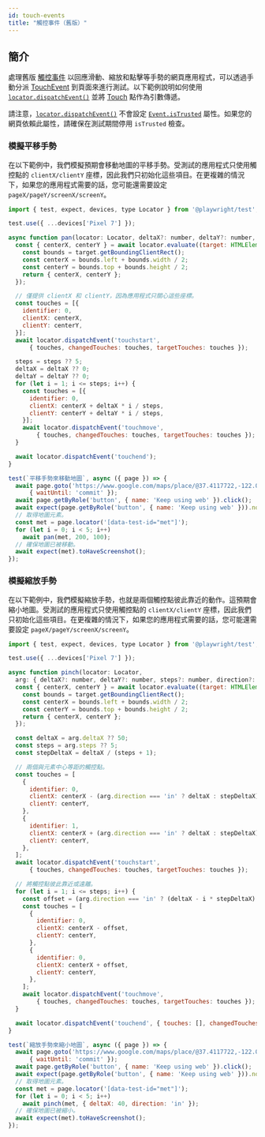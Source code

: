 ```yaml
---
id: touch-events
title: "觸控事件（舊版）"
---
```


## 簡介

處理舊版 [觸控事件](https://developer.mozilla.org/en-US/docs/Web/API/Touch_events) 以回應滑動、縮放和點擊等手勢的網頁應用程式，可以透過手動分派 [TouchEvent](https://developer.mozilla.org/en-US/docs/Web/API/TouchEvent/TouchEvent) 到頁面來進行測試。以下範例說明如何使用 [`locator.dispatchEvent()`](/api/class-locator.mdx#locator-dispatch-event) 並將 [Touch](https://developer.mozilla.org/en-US/docs/Web/API/Touch) 點作為引數傳遞。

請注意，[`locator.dispatchEvent()`](/api/class-locator.mdx#locator-dispatch-event) 不會設定 [`Event.isTrusted`](https://developer.mozilla.org/en-US/docs/Web/API/Event/isTrusted) 屬性。如果您的網頁依賴此屬性，請確保在測試期間停用 `isTrusted` 檢查。

### 模擬平移手勢

在以下範例中，我們模擬預期會移動地圖的平移手勢。受測試的應用程式只使用觸控點的 `clientX/clientY` 座標，因此我們只初始化這些項目。在更複雜的情況下，如果您的應用程式需要的話，您可能還需要設定 `pageX/pageY/screenX/screenY`。

```js
import { test, expect, devices, type Locator } from '@playwright/test';

test.use({ ...devices['Pixel 7'] });

async function pan(locator: Locator, deltaX?: number, deltaY?: number, steps?: number) {
  const { centerX, centerY } = await locator.evaluate((target: HTMLElement) => {
    const bounds = target.getBoundingClientRect();
    const centerX = bounds.left + bounds.width / 2;
    const centerY = bounds.top + bounds.height / 2;
    return { centerX, centerY };
  });

  // 僅提供 clientX 和 clientY，因為應用程式只關心這些座標。
  const touches = [{
    identifier: 0,
    clientX: centerX,
    clientY: centerY,
  }];
  await locator.dispatchEvent('touchstart',
      { touches, changedTouches: touches, targetTouches: touches });

  steps = steps ?? 5;
  deltaX = deltaX ?? 0;
  deltaY = deltaY ?? 0;
  for (let i = 1; i <= steps; i++) {
    const touches = [{
      identifier: 0,
      clientX: centerX + deltaX * i / steps,
      clientY: centerY + deltaY * i / steps,
    }];
    await locator.dispatchEvent('touchmove',
        { touches, changedTouches: touches, targetTouches: touches });
  }

  await locator.dispatchEvent('touchend');
}

test(`平移手勢來移動地圖`, async ({ page }) => {
  await page.goto('https://www.google.com/maps/place/@37.4117722,-122.0713234,15z',
      { waitUntil: 'commit' });
  await page.getByRole('button', { name: 'Keep using web' }).click();
  await expect(page.getByRole('button', { name: 'Keep using web' })).not.toBeVisible();
  // 取得地圖元素。
  const met = page.locator('[data-test-id="met"]');
  for (let i = 0; i < 5; i++)
    await pan(met, 200, 100);
  // 確保地圖已被移動。
  await expect(met).toHaveScreenshot();
});
```

### 模擬縮放手勢

在以下範例中，我們模擬縮放手勢，也就是兩個觸控點彼此靠近的動作。這預期會縮小地圖。受測試的應用程式只使用觸控點的 `clientX/clientY` 座標，因此我們只初始化這些項目。在更複雜的情況下，如果您的應用程式需要的話，您可能還需要設定 `pageX/pageY/screenX/screenY`。

```js
import { test, expect, devices, type Locator } from '@playwright/test';

test.use({ ...devices['Pixel 7'] });

async function pinch(locator: Locator,
  arg: { deltaX?: number, deltaY?: number, steps?: number, direction?: 'in' | 'out' }) {
  const { centerX, centerY } = await locator.evaluate((target: HTMLElement) => {
    const bounds = target.getBoundingClientRect();
    const centerX = bounds.left + bounds.width / 2;
    const centerY = bounds.top + bounds.height / 2;
    return { centerX, centerY };
  });

  const deltaX = arg.deltaX ?? 50;
  const steps = arg.steps ?? 5;
  const stepDeltaX = deltaX / (steps + 1);

  // 兩個與元素中心等距的觸控點。
  const touches = [
    {
      identifier: 0,
      clientX: centerX - (arg.direction === 'in' ? deltaX : stepDeltaX),
      clientY: centerY,
    },
    {
      identifier: 1,
      clientX: centerX + (arg.direction === 'in' ? deltaX : stepDeltaX),
      clientY: centerY,
    },
  ];
  await locator.dispatchEvent('touchstart',
      { touches, changedTouches: touches, targetTouches: touches });

  // 將觸控點彼此靠近或遠離。
  for (let i = 1; i <= steps; i++) {
    const offset = (arg.direction === 'in' ? (deltaX - i * stepDeltaX) : (stepDeltaX * (i + 1)));
    const touches = [
      {
        identifier: 0,
        clientX: centerX - offset,
        clientY: centerY,
      },
      {
        identifier: 0,
        clientX: centerX + offset,
        clientY: centerY,
      },
    ];
    await locator.dispatchEvent('touchmove',
        { touches, changedTouches: touches, targetTouches: touches });
  }

  await locator.dispatchEvent('touchend', { touches: [], changedTouches: [], targetTouches: [] });
}

test(`縮放手勢來縮小地圖`, async ({ page }) => {
  await page.goto('https://www.google.com/maps/place/@37.4117722,-122.0713234,15z',
      { waitUntil: 'commit' });
  await page.getByRole('button', { name: 'Keep using web' }).click();
  await expect(page.getByRole('button', { name: 'Keep using web' })).not.toBeVisible();
  // 取得地圖元素。
  const met = page.locator('[data-test-id="met"]');
  for (let i = 0; i < 5; i++)
    await pinch(met, { deltaX: 40, direction: 'in' });
  // 確保地圖已被縮小。
  await expect(met).toHaveScreenshot();
});
```


[Accessibility]: /api/class-accessibility.mdx "Accessibility"
[Android]: /api/class-android.mdx "Android"
[AndroidDevice]: /api/class-androiddevice.mdx "AndroidDevice"
[AndroidInput]: /api/class-androidinput.mdx "AndroidInput"
[AndroidSocket]: /api/class-androidsocket.mdx "AndroidSocket"
[AndroidWebView]: /api/class-androidwebview.mdx "AndroidWebView"
[APIRequest]: /api/class-apirequest.mdx "APIRequest"
[APIRequestContext]: /api/class-apirequestcontext.mdx "APIRequestContext"
[APIResponse]: /api/class-apiresponse.mdx "APIResponse"
[APIResponseAssertions]: /api/class-apiresponseassertions.mdx "APIResponseAssertions"
[Browser]: /api/class-browser.mdx "Browser"
[BrowserContext]: /api/class-browsercontext.mdx "BrowserContext"
[BrowserServer]: /api/class-browserserver.mdx "BrowserServer"
[BrowserType]: /api/class-browsertype.mdx "BrowserType"
[CDPSession]: /api/class-cdpsession.mdx "CDPSession"
[Clock]: /api/class-clock.mdx "Clock"
[ConsoleMessage]: /api/class-consolemessage.mdx "ConsoleMessage"
[Coverage]: /api/class-coverage.mdx "Coverage"
[Dialog]: /api/class-dialog.mdx "Dialog"
[Download]: /api/class-download.mdx "Download"
[Electron]: /api/class-electron.mdx "Electron"
[ElectronApplication]: /api/class-electronapplication.mdx "ElectronApplication"
[ElementHandle]: /api/class-elementhandle.mdx "ElementHandle"
[FileChooser]: /api/class-filechooser.mdx "FileChooser"
[Frame]: /api/class-frame.mdx "Frame"
[FrameLocator]: /api/class-framelocator.mdx "FrameLocator"
[GenericAssertions]: /api/class-genericassertions.mdx "GenericAssertions"
[JSHandle]: /api/class-jshandle.mdx "JSHandle"
[Keyboard]: /api/class-keyboard.mdx "Keyboard"
[Locator]: /api/class-locator.mdx "Locator"
[LocatorAssertions]: /api/class-locatorassertions.mdx "LocatorAssertions"
[Logger]: /api/class-logger.mdx "Logger"
[Mouse]: /api/class-mouse.mdx "Mouse"
[Page]: /api/class-page.mdx "Page"
[PageAssertions]: /api/class-pageassertions.mdx "PageAssertions"
[Playwright]: /api/class-playwright.mdx "Playwright"
[PlaywrightAssertions]: /api/class-playwrightassertions.mdx "PlaywrightAssertions"
[Request]: /api/class-request.mdx "Request"
[Response]: /api/class-response.mdx "Response"
[Route]: /api/class-route.mdx "Route"
[Selectors]: /api/class-selectors.mdx "Selectors"
[SnapshotAssertions]: /api/class-snapshotassertions.mdx "SnapshotAssertions"
[TimeoutError]: /api/class-timeouterror.mdx "TimeoutError"
[Touchscreen]: /api/class-touchscreen.mdx "Touchscreen"
[Tracing]: /api/class-tracing.mdx "Tracing"
[Video]: /api/class-video.mdx "Video"
[WebError]: /api/class-weberror.mdx "WebError"
[WebSocket]: /api/class-websocket.mdx "WebSocket"
[WebSocketRoute]: /api/class-websocketroute.mdx "WebSocketRoute"
[Worker]: /api/class-worker.mdx "Worker"
[Fixtures]: /api/class-fixtures.mdx "Fixtures"
[FullConfig]: /api/class-fullconfig.mdx "FullConfig"
[FullProject]: /api/class-fullproject.mdx "FullProject"
[Location]: /api/class-location.mdx "Location"
[Test]: /api/class-test.mdx "Test"
[TestConfig]: /api/class-testconfig.mdx "TestConfig"
[TestInfo]: /api/class-testinfo.mdx "TestInfo"
[TestInfoError]: /api/class-testinfoerror.mdx "TestInfoError"
[TestOptions]: /api/class-testoptions.mdx "TestOptions"
[TestProject]: /api/class-testproject.mdx "TestProject"
[TestStepInfo]: /api/class-teststepinfo.mdx "TestStepInfo"
[WorkerInfo]: /api/class-workerinfo.mdx "WorkerInfo"
[Reporter]: /api/class-reporter.mdx "Reporter"
[Suite]: /api/class-suite.mdx "Suite"
[TestCase]: /api/class-testcase.mdx "TestCase"
[TestError]: /api/class-testerror.mdx "TestError"
[TestResult]: /api/class-testresult.mdx "TestResult"
[TestStep]: /api/class-teststep.mdx "TestStep"
[Element]: https://developer.mozilla.org/en-US/docs/Web/API/element "Element"
[EvaluationArgument]: /evaluating.mdx#evaluation-argument "EvaluationArgument"
[Promise]: https://developer.mozilla.org/en-US/docs/Web/JavaScript/Reference/Global_Objects/Promise "Promise"
[iterator]: https://developer.mozilla.org/en-US/docs/Web/JavaScript/Reference/Iteration_protocols "Iterator"
[origin]: https://developer.mozilla.org/en-US/docs/Glossary/Origin "Origin"
[selector]: https://developer.mozilla.org/en-US/docs/Web/CSS/CSS_Selectors "selector"
[Serializable]: https://developer.mozilla.org/en-US/docs/Web/JavaScript/Reference/Global_Objects/JSON/stringify#Description "Serializable"
[UIEvent.detail]: https://developer.mozilla.org/en-US/docs/Web/API/UIEvent/detail "UIEvent.detail"
[UnixTime]: https://en.wikipedia.org/wiki/Unix_time "Unix Time"
[xpath]: https://developer.mozilla.org/en-US/docs/Web/XPath "xpath"

[Array]: https://developer.mozilla.org/en-US/docs/Web/JavaScript/Reference/Global_Objects/Array "Array"
[boolean]: https://developer.mozilla.org/en-US/docs/Web/JavaScript/Data_structures#Boolean_type "Boolean"
[Buffer]: https://nodejs.org/api/buffer.html#buffer_class_buffer "Buffer"
[ChildProcess]: https://nodejs.org/api/child_process.html "ChildProcess"
[Date]: https://developer.mozilla.org/en-US/docs/Web/JavaScript/Reference/Global_Objects/Date "Date"
[Error]: https://nodejs.org/api/errors.html#errors_class_error "Error"
[EventEmitter]: https://nodejs.org/api/events.html#events_class_eventemitter "EventEmitter"
[function]: https://developer.mozilla.org/en-US/docs/Web/JavaScript/Reference/Global_Objects/Function "Function"
[FormData]: https://developer.mozilla.org/en-US/docs/Web/API/FormData "FormData"
[Map]: https://developer.mozilla.org/en-US/docs/Web/JavaScript/Reference/Global_Objects/Map "Map"
[Metadata]: https://developer.mozilla.org/en-US/docs/Web/JavaScript/Reference/Global_Objects/Object "Object&lt;string, any&gt;"
[null]: https://developer.mozilla.org/en-US/docs/Web/JavaScript/Reference/Global_Objects/null "null"
[number]: https://developer.mozilla.org/en-US/docs/Web/JavaScript/Data_structures#Number_type "Number"
[Object]: https://developer.mozilla.org/en-US/docs/Web/JavaScript/Reference/Global_Objects/Object "Object"
[Promise]: https://developer.mozilla.org/en-US/docs/Web/JavaScript/Reference/Global_Objects/Promise "Promise"
[Readable]: https://nodejs.org/api/stream.html#stream_class_stream_readable "Readable"
[ReadStream]: https://nodejs.org/api/fs.html#class-fsreadstream "ReadStream"
[RegExp]: https://developer.mozilla.org/en-US/docs/Web/JavaScript/Reference/Global_Objects/RegExp "RegExp"
[string]: https://developer.mozilla.org/en-US/docs/Web/JavaScript/Data_structures#String_type "string"
[void]: https://developer.mozilla.org/en-US/docs/Web/JavaScript/Reference/Global_Objects/undefined "void"
[URL]: https://nodejs.org/api/url.html "URL"
[URLSearchParams]: https://developer.mozilla.org/en-US/docs/Web/API/URLSearchParams "URLSearchParams"

[all available image tags]: https://mcr.microsoft.com/en-us/product/playwright/about "all available image tags"
[Microsoft Artifact Registry]: https://mcr.microsoft.com/en-us/product/playwright/about "Microsoft Artifact Registry"
[Dockerfile.noble]: https://github.com/microsoft/playwright/blob/main/utils/docker/Dockerfile.noble "Dockerfile.noble"
